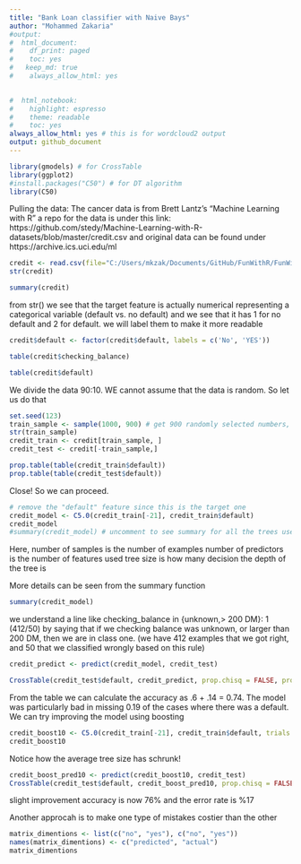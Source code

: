 ```yaml
---
title: "Bank Loan classifier with Naive Bays"
author: "Mohammed Zakaria"
#output:
#  html_document:
#    df_print: paged
#    toc: yes
#   keep_md: true
#    always_allow_html: yes

  
#  html_notebook:
#    highlight: espresso
#    theme: readable
#    toc: yes
always_allow_html: yes # this is for wordcloud2 output
output: github_document
---
```




```r
library(gmodels) # for CrossTable
library(ggplot2)
#install.packages("C50") # for DT algorithm
library(C50)
```


Pulling the data: The cancer data is from Brett Lantz's "Machine Learning with R" a repo for the data is under this link: https://github.com/stedy/Machine-Learning-with-R-datasets/blob/master/credit.csv and original data can be found under https://archive.ics.uci.edu/ml

```r
credit <- read.csv(file="C:/Users/mkzak/Documents/GitHub/FunWithR/FunWithR/3_DT/Data/credit.csv", stringsAsFactors = FALSE)
str(credit)

summary(credit)
```

from str() we see that the target feature is actually numerical representing a categorical variable (default vs. no default) and we see that it has 1 for no default and 2 for default. we will label them to make it more readable
```r
credit$default <- factor(credit$default, labels = c('No', 'YES'))


```


```r
table(credit$checking_balance)

table(credit$default)

```

We divide the data 90:10. WE cannot assume that the data is random. So let us do that

```r
set.seed(123)
train_sample <- sample(1000, 900) # get 900 randomly selected numbers, each between 0 and 1000
str(train_sample)
credit_train <- credit[train_sample, ]
credit_test <- credit[-train_sample,]
```


```r
prop.table(table(credit_train$default))
prop.table(table(credit_test$default))

```

Close! So we can proceed.

```r
# remove the "default" feature since this is the target one
credit_model <- C5.0(credit_train[-21], credit_train$default)
credit_model
#summary(credit_model) # uncomment to see summary for all the trees used
```

Here, number of samples is the number of examples
number of predictors is the number of features used
tree size is how many decision the depth of the tree is

More details can be seen from the summary function
```r
summary(credit_model)
```

we understand a line like
checking_balance in {unknown,> 200 DM}: 1 (412/50)
by saying that if we checking balance was unknown, or larger than 200 DM, then we are in class one. (we have 412 examples that we got right, and 50 that we classified wrongly based on this rule)

```r
credit_predict <- predict(credit_model, credit_test)
```


```r
CrossTable(credit_test$default, credit_predict, prop.chisq = FALSE, prop.c = FALSE, prop.r = FALSE, prop.t = TRUE, dnn = c('actual defualt','predicted default')) # prop.c is for proportionaliy calculation per column
```

From the table we can calculate the accuracy as .6 + .14 = 0.74. The model was particularly bad in missing 0.19 of the cases where there was a default. We can try improving the model using boosting

```r
credit_boost10 <- C5.0(credit_train[-21], credit_train$default, trials = 10)
credit_boost10
```
Notice how the average tree size has schrunk! 

```r
credit_boost_pred10 <- predict(credit_boost10, credit_test)
CrossTable(credit_test$default, credit_boost_pred10, prop.chisq = FALSE, prop.c = FALSE, prop.r = FALSE, prop.t = TRUE, dnn = c('actual defualt','predicted default')) # prop.c is for proportionaliy calculation per column
```

slight improvement accuracy is now 76% and the error rate is %17

Another approcah is to make one type of mistakes costier than the other
```r
matrix_dimentions <- list(c("no", "yes"), c("no", "yes"))
names(matrix_dimentions) <- c("predicted", "actual")
matrix_dimentions


```

